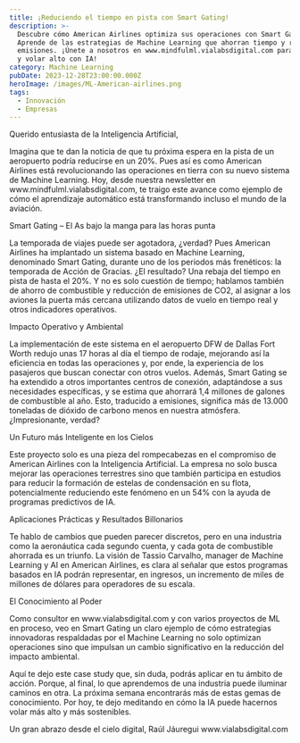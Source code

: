 ```yaml
---
title: ¡Reduciendo el tiempo en pista con Smart Gating!
description: >-
  Descubre cómo American Airlines optimiza sus operaciones con Smart Gating.
  Aprende de las estrategias de Machine Learning que ahorran tiempo y reducen
  emisiones. ¡Únete a nosotros en www.mindfulml.vialabsdigital.com para innovar
  y volar alto con IA!
category: Machine Learning
pubDate: 2023-12-28T23:00:00.000Z
heroImage: /images/ML-American-airlines.png
tags:
  - Innovación
  - Empresas
---
```


Querido entusiasta de la Inteligencia Artificial,

Imagina que te dan la noticia de que tu próxima espera en la pista de un aeropuerto podría reducirse en un 20%. Pues así es como American Airlines está revolucionando las operaciones en tierra con su nuevo sistema de Machine Learning. Hoy, desde nuestra newsletter en www\.mindfulml.vialabsdigital.com, te traigo este avance como ejemplo de cómo el aprendizaje automático está transformando incluso el mundo de la aviación.

Smart Gating – El As bajo la manga para las horas punta

La temporada de viajes puede ser agotadora, ¿verdad? Pues American Airlines ha implantado un sistema basado en Machine Learning, denominado Smart Gating, durante uno de los periodos más frenéticos: la temporada de Acción de Gracias. ¿El resultado? Una rebaja del tiempo en pista de hasta el 20%. Y no es solo cuestión de tiempo; hablamos también de ahorro de combustible y reducción de emisiones de CO2, al asignar a los aviones la puerta más cercana utilizando datos de vuelo en tiempo real y otros indicadores operativos.

Impacto Operativo y Ambiental

La implementación de este sistema en el aeropuerto DFW de Dallas Fort Worth redujo unas 17 horas al día el tiempo de rodaje, mejorando así la eficiencia en todas las operaciones y, por ende, la experiencia de los pasajeros que buscan conectar con otros vuelos. Además, Smart Gating se ha extendido a otros importantes centros de conexión, adaptándose a sus necesidades específicas, y se estima que ahorrará 1,4 millones de galones de combustible al año. Esto, traducido a emisiones, significa más de 13.000 toneladas de dióxido de carbono menos en nuestra atmósfera. ¿Impresionante, verdad?

Un Futuro más Inteligente en los Cielos

Este proyecto solo es una pieza del rompecabezas en el compromiso de American Airlines con la Inteligencia Artificial. La empresa no solo busca mejorar las operaciones terrestres sino que también participa en estudios para reducir la formación de estelas de condensación en su flota, potencialmente reduciendo este fenómeno en un 54% con la ayuda de programas predictivos de IA.

Aplicaciones Prácticas y Resultados Billonarios

Te hablo de cambios que pueden parecer discretos, pero en una industria como la aeronáutica cada segundo cuenta, y cada gota de combustible ahorrada es un triunfo. La visión de Tassio Carvalho, manager de Machine Learning y AI en American Airlines, es clara al señalar que estos programas basados en IA podrán representar, en ingresos, un incremento de miles de millones de dólares para operadores de su escala.

El Conocimiento al Poder

Como consultor en www\.vialabsdigital.com y con varios proyectos de ML en proceso, veo en Smart Gating un claro ejemplo de cómo estrategias innovadoras respaldadas por el Machine Learning no solo optimizan operaciones sino que impulsan un cambio significativo en la reducción del impacto ambiental.

Aquí te dejo este case study que, sin duda, podrás aplicar en tu ámbito de acción. Porque, al final, lo que aprendemos de una industria puede iluminar caminos en otra. La próxima semana encontrarás más de estas gemas de conocimiento. Por hoy, te dejo meditando en cómo la IA puede hacernos volar más alto y más sostenibles.

Un gran abrazo desde el cielo digital, Raúl Jáuregui www\.vialabsdigital.com
